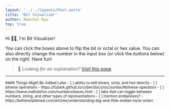 ```yaml
---
layout: '../../layouts/Post.astro'
title: 'Bit Visualizer'
author: Heechul Ryu
toy: true
---
```


Hi 👋🏼, I'm Bit Visualizer!

<div class="not-prose">
  <OpacitySkeleton client:visible>
    <Number client:visible />
  </OpacitySkeleton>
</div>

You can click the boxes above to flip the bit or octal or hex value.
You can also directly change the number in the input box (or click the buttons below) on the right.
Have fun!

> 📝 _Looking for an explanation? [Visit this page](/posts/about-bit-visualizer)._

---

<small class="text-slate-600 block overflow-x-scroll">
#### Things Might Be Added Later
- [ ] ability to edit binary, octal, and hex directly
- [ ] bitwise operations - https://fubark.github.io/cyber/docs/toc/syntax/#bitwise-operators
- [ ] https://www.mathsisfun.com/numbers/bases.html
- [ ] tabs that can toggle between numbers, string, and other types of representations
- [ ] mention endianness? - https://betterexplained.com/articles/understanding-big-and-little-endian-byte-order/
</small>
